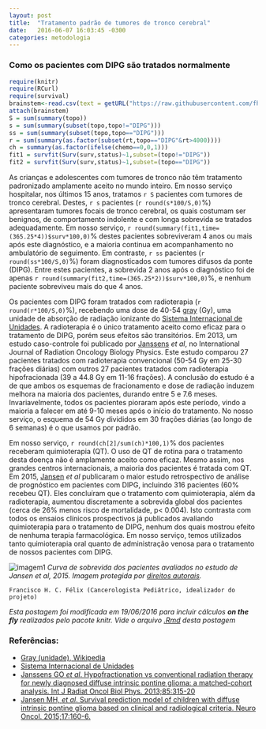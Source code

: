 ```yaml
---
layout: post
title:  "Tratamento padrão de tumores de tronco cerebral"
date:   2016-06-07 16:03:45 -0300
categories: metodologia
---
```


### Como os pacientes com DIPG são tratados normalmente

```r
require(knitr)
require(RCurl)
require(survival)
brainstem<-read.csv(text = getURL("https://raw.githubusercontent.com/fhcflx/valkyrie/gh-pages/_data/brainstem2015.csv"))  
attach(brainstem)  
S = sum(summary(topo))  
s = sum(summary(subset(topo,topo!="DIPG")))  
ss = sum(summary(subset(topo,topo=="DIPG")))  
r = sum(summary(as.factor(subset(rt,topo=="DIPG"&rt>4000))))  
ch = summary(as.factor(ifelse(chemo==0,0,1)))  
fit1 = survfit(Surv(surv,status)~1,subset=(topo!="DIPG"))  
fit2 = survfit(Surv(surv,status)~1,subset=(topo=="DIPG"))
```

As crianças e adolescentes com tumores de tronco não têm tratamento padronizado amplamente aceito no mundo inteiro. Em nosso serviço hospitalar, nos últimos 15 anos, tratamos `r S` pacientes com tumores de tronco cerebral. Destes, `r s` pacientes (`r round(s*100/S,0)`%) apresentaram tumores focais de tronco cerebral, os quais costumam ser benignos, de comportamento indolente e com longa sobrevida se tratados adequadamente. Em nosso serviço, `r round(summary(fit1,time=(365.25*4))$surv*100,0)`% destes pacientes sobreviveram 4 anos ou mais após este diagnóstico, e a maioria continua em acompanhamento no ambulatório de seguimento. Em contraste, `r ss` pacientes (`r round(ss*100/S,0)`%) foram diagnosticados com tumores difusos da ponte (DIPG). Entre estes pacientes, a sobrevida 2 anos após o diagnóstico foi de apenas `r round(summary(fit2,time=(365.25*2))$surv*100,0)`%, e nenhum paciente sobreviveu mais do que 4 anos.

Os pacientes com DIPG foram tratados com radioterapia (`r round(r*100/S,0)`%), recebendo uma dose de 40-54 [gray][gray] (Gy), uma unidade de absorção de radiação ionizante do [Sistema Internacional de Unidades][si]. A radioterapia é o único tratamento aceito como eficaz para o tratamento de DIPG, porém seus efeitos são transitórios. Em 2013, um estudo caso-controle foi publicado por [Janssens][janssens] *et al*, no International Journal of Radiation Oncology Biology Physics. Este estudo comparou 27 pacientes tratados com radioterapia convencional (50-54 Gy em 25-30 frações diárias) com outros 27 pacientes tratados com radioterapia hipofracionada (39 a 44.8 Gy em 11-16 frações). A conclusão do estudo é a de que ambos os esquemas de fracionamento e dose de radiação induzem melhora na maioria dos pacientes, durando entre 5 e 7.6 meses. Invariavelmente, todos os pacientes pioraram após este período, vindo a maioria a falecer em até 9-10 meses após o início do tratamento. No nosso serviço, o esquema de 54 Gy divididos em 30 frações diárias (ao longo de 6 semanas) é o que usamos por padrão.

Em nosso serviço, `r round(ch[2]/sum(ch)*100,1)`% dos pacientes receberam quimioterapia (QT). O uso de QT de rotina para o tratamento desta doença não é amplamente aceito como eficaz. Mesmo assim, nos grandes centros internacionais, a maioria dos pacientes é tratada com QT. Em 2015, [Jansen][jansen] *et al* publicaram o maior estudo retrospectivo de análise de prognóstico em pacientes com DIPG, incluindo 316 pacientes (60% recebeu QT). Eles concluíram que o tratamento com quimioterapia, além da radioterapia, aumentou discretamente a sobrevida global dos pacientes (cerca de 26% menos risco de mortalidade, p< 0.004). Isto contrasta com todos os ensaios clínicos prospectivos já publicados avaliando quimioterapia para o tratamento de DIPG, nenhum dos quais mostrou efeito de nenhuma terapia farmacológica. Em nosso serviço, temos utilizados tanto quimioterapia oral quanto de administração venosa para o tratamento de nossos pacientes com DIPG.

![imagem1](http://www.ncbi.nlm.nih.gov/pmc/articles/PMC4483042/bin/nou10402.jpg)
*Curva de sobrevida dos pacientes avaliados no estudo de Jansen et al, 2015. Imagem protegida por [direitos autorais](http://www.ncbi.nlm.nih.gov/pmc/articles/PMC4483042/figure/NOU104F2/#).*

``` Francisco H. C. Félix (Cancerologista Pediátrico, idealizador do projeto)
```

_Esta postagem foi modificada em 19/06/2016 para incluir cálculos **on the fly** realizados pelo pacote knitr. Vide o arquivo [.Rmd]({{ site.url }}/_source/2016-06-07-Tratamento-padrão-de-tumores-de-tronco-cerebral.Rmd) desta postagem_

### Referências:

- [Gray (unidade), Wikipedia][gray]
- [Sistema Internacional de Unidades][si]
- [Janssens GO _et al_. Hypofractionation vs conventional
radiation therapy for newly diagnosed diffuse intrinsic pontine glioma: a
matched-cohort analysis. Int J Radiat Oncol Biol Phys. 2013;85:315-20][janssens]
- [Jansen MH, _et al_. Survival prediction model of children with diffuse
intrinsic pontine glioma based on clinical and radiological criteria. Neuro
Oncol. 2015;17:160-6.][jansen]


[gray]: https://en.wikipedia.org/wiki/Gray_(unit)
[si]: https://pt.wikipedia.org/wiki/Sistema_Internacional_de_Unidades
[janssens]: http://www.sciencedirect.com/science/article/pii/S0360301612005524?np=y
[jansen]: http://neuro-oncology.oxfordjournals.org/content/17/1/160.full
